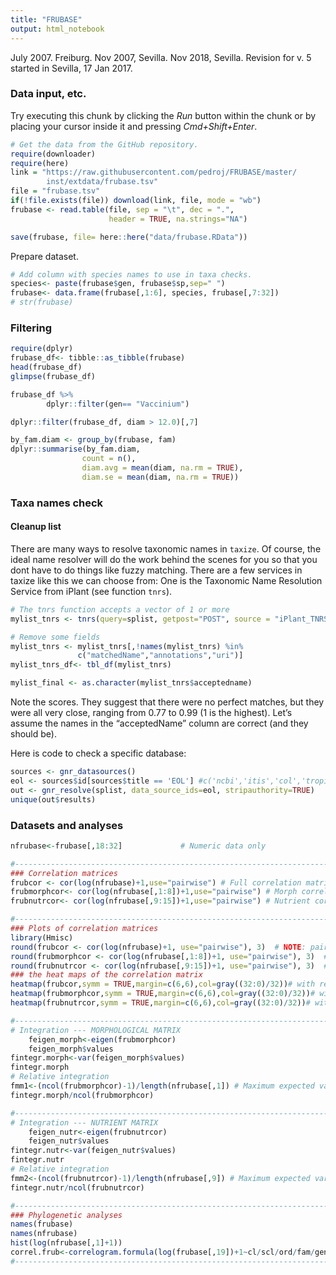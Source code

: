 ```yaml
---
title: "FRUBASE"
output: html_notebook
---
```


July 2007. Freiburg. Nov 2007, Sevilla. Nov 2018, Sevilla.
Revision for v. 5 started in Sevilla, 17 Jan 2017.

### Data input, etc.

Try executing this chunk by clicking the *Run* button within the chunk or by placing your cursor inside it and pressing *Cmd+Shift+Enter*.

```r
# Get the data from the GitHub repository.
require(downloader)
require(here)
link = "https://raw.githubusercontent.com/pedroj/FRUBASE/master/
        inst/extdata/frubase.tsv"
file = "frubase.tsv"
if(!file.exists(file)) download(link, file, mode = "wb")
frubase <- read.table(file, sep = "\t", dec = ".", 
                      header = TRUE, na.strings="NA")

save(frubase, file= here::here("data/frubase.RData"))

```

Prepare dataset.

```r
# Add column with species names to use in taxa checks.
species<- paste(frubase$gen, frubase$sp,sep=" ")
frubase<- data.frame(frubase[,1:6], species, frubase[,7:32])
# str(frubase)

```


### Filtering 

```r
require(dplyr)
frubase_df<- tibble::as_tibble(frubase)
head(frubase_df)
glimpse(frubase_df)

frubase_df %>%
        dplyr::filter(gen== "Vaccinium") 

dplyr::filter(frubase_df, diam > 12.0)[,7]

by_fam.diam <- group_by(frubase, fam)
dplyr::summarise(by_fam.diam,
                count = n(),
                diam.avg = mean(diam, na.rm = TRUE),
                diam.se = mean(diam, na.rm = TRUE))

```

### Taxa names check
#### Cleanup list 

There are many ways to resolve taxonomic names in `taxize`. Of course, the ideal name resolver will do the work behind the scenes for you so that you dont have to do things like fuzzy matching. There are a few services in taxize like this we can choose from: One is the Taxonomic Name Resolution Service from iPlant (see function `tnrs`).

```r
# The tnrs function accepts a vector of 1 or more
mylist_tnrs <- tnrs(query=splist, getpost="POST", source = "iPlant_TNRS")

# Remove some fields
mylist_tnrs <- mylist_tnrs[,!names(mylist_tnrs) %in%
               c("matchedName","annotations","uri")]
mylist_tnrs_df<- tbl_df(mylist_tnrs)

mylist_final <- as.character(mylist_tnrs$acceptedname)

```

Note the scores. They suggest that there were no perfect matches, but they were all very close, ranging from 0.77 to 0.99 (1 is the highest). 
Let's assume the names in the "acceptedName" column are correct (and they should be).

Here is code to check a specific database:

```r
sources <- gnr_datasources()
eol <- sources$id[sources$title == 'EOL'] #c('ncbi','itis','col','tropicos')
out <- gnr_resolve(splist, data_source_ids=eol, stripauthority=TRUE)
unique(out$results)

```

### Datasets and analyses 
```r
nfrubase<-frubase[,18:32]             # Numeric data only

#-------------------------------------------------------------------------
### Correlation matrices
frubcor <- cor(log(nfrubase)+1,use="pairwise") # Full correlation matrix
frubmorphcor<- cor(log(nfrubase[,1:8])+1,use="pairwise") # Morph correlation matrix
frubnutrcor<- cor(log(nfrubase[,9:15])+1,use="pairwise") # Nutrient correlation matrix

#-------------------------------------------------------------------------
### Plots of correlation matrices
library(Hmisc)
round(frubcor <- cor(log(nfrubase)+1, use="pairwise"), 3)  # NOTE: pairwise
round(frubmorphcor <- cor(log(nfrubase[,1:8])+1, use="pairwise"), 3)  # NOTE: pairwise
round(frubnutrcor <- cor(log(nfrubase[,9:15])+1, use="pairwise"), 3)  # NOTE: pairwise
### the heat maps of the correlation matrix
heatmap(frubcor,symm = TRUE,margin=c(6,6),col=gray((32:0)/32))# with reorder()
heatmap(frubmorphcor,symm = TRUE,margin=c(6,6),col=gray((32:0)/32))# with reorder()
heatmap(frubnutrcor,symm = TRUE,margin=c(6,6),col=gray((32:0)/32))# with reorder()

#---------------------------------------------------------------------------
# Integration --- MORPHOLOGICAL MATRIX
	feigen_morph<-eigen(frubmorphcor)
	feigen_morph$values
fintegr.morph<-var(feigen_morph$values)
fintegr.morph
# Relative integration
fmm1<-(ncol(frubmorphcor)-1)/length(nfrubase[,1]) # Maximum expected variance
fintegr.morph/ncol(frubmorphcor)

#---------------------------------------------------------------------------
# Integration --- NUTRIENT MATRIX
	feigen_nutr<-eigen(frubnutrcor)
	feigen_nutr$values
fintegr.nutr<-var(feigen_nutr$values)
fintegr.nutr
# Relative integration
fmm2<-(ncol(frubnutrcor)-1)/length(nfrubase[,9]) # Maximum expected variance
fintegr.nutr/ncol(frubnutrcor)

#---------------------------------------------------------------------------
### Phylogenetic analyses
names(frubase)
names(nfrubase)
hist(log(nfrubase[,1]+1))
correl.frub<-correlogram.formula(log(frubase[,19])+1~cl/scl/ord/fam/gen,use="pairwise.complete.obs")
#---------------------------------------------------------------------------

```






